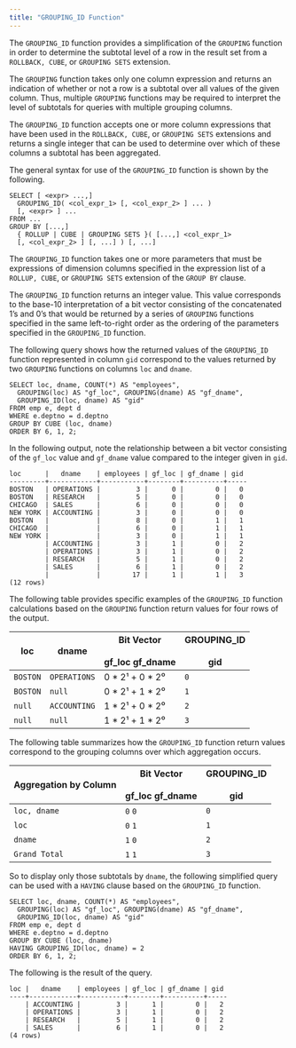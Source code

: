 ```yaml
---
title: "GROUPING_ID Function"
---
```


<div id="grouping_id_function" class="registered_link"></div>

The `GROUPING_ID` function provides a simplification of the `GROUPING` function in order to determine the subtotal level of a row in the result set from a `ROLLBACK, CUBE`, or `GROUPING SETS` extension.

The `GROUPING` function takes only one column expression and returns an indication of whether or not a row is a subtotal over all values of the given column. Thus, multiple `GROUPING` functions may be required to interpret the level of subtotals for queries with multiple grouping columns.

The `GROUPING_ID` function accepts one or more column expressions that have been used in the `ROLLBACK, CUBE`, or `GROUPING SETS` extensions and returns a single integer that can be used to determine over which of these columns a subtotal has been aggregated.

The general syntax for use of the `GROUPING_ID` function is shown by the following.

```text
SELECT [ <expr> ...,]
  GROUPING_ID( <col_expr_1> [, <col_expr_2> ] ... )
  [, <expr> ] ...
FROM ...
GROUP BY [...,]
  { ROLLUP | CUBE | GROUPING SETS }( [...,] <col_expr_1>
  [, <col_expr_2> ] [, ...] ) [, ...]
```

The `GROUPING_ID` function takes one or more parameters that must be expressions of dimension columns specified in the expression list of a `ROLLUP, CUBE`, or `GROUPING SETS` extension of the `GROUP BY` clause.

The `GROUPING_ID` function returns an integer value. This value corresponds to the base-10 interpretation of a bit vector consisting of the concatenated 1’s and 0’s that would be returned by a series of `GROUPING` functions specified in the same left-to-right order as the ordering of the parameters specified in the `GROUPING_ID` function.

The following query shows how the returned values of the `GROUPING_ID` function represented in column `gid` correspond to the values returned by two `GROUPING` functions on columns `loc` and `dname`.

```text
SELECT loc, dname, COUNT(*) AS "employees",
  GROUPING(loc) AS "gf_loc", GROUPING(dname) AS "gf_dname",
  GROUPING_ID(loc, dname) AS "gid"
FROM emp e, dept d
WHERE e.deptno = d.deptno
GROUP BY CUBE (loc, dname)
ORDER BY 6, 1, 2;
```

In the following output, note the relationship between a bit vector consisting of the `gf_loc` value and `gf_dname` value compared to the integer given in `gid`.

```text
loc      |   dname    | employees | gf_loc | gf_dname | gid
---------+------------+-----------+--------+----------+-----
BOSTON   | OPERATIONS |         3 |      0 |        0 |   0
BOSTON   | RESEARCH   |         5 |      0 |        0 |   0
CHICAGO  | SALES      |         6 |      0 |        0 |   0
NEW YORK | ACCOUNTING |         3 |      0 |        0 |   0
BOSTON   |            |         8 |      0 |        1 |   1
CHICAGO  |            |         6 |      0 |        1 |   1
NEW YORK |            |         3 |      0 |        1 |   1
         | ACCOUNTING |         3 |      1 |        0 |   2
         | OPERATIONS |         3 |      1 |        0 |   2
         | RESEARCH   |         5 |      1 |        0 |   2
         | SALES      |         6 |      1 |        0 |   2
         |            |        17 |      1 |        1 |   3
(12 rows)
```

The following table provides specific examples of the `GROUPING_ID` function calculations based on the `GROUPING` function return values for four rows of the output.

| loc      | dname        | Bit Vector<br /><br />gf_loc gf_dname | GROUPING_ID<br /><br /> gid |
| -------- | ------------ | ------------------------------------- | --------------------------- |
| `BOSTON` | `OPERATIONS` | 0 \* 2¹ + 0 \* 2⁰                     | `0`                         |
| `BOSTON` | `null`       | 0 \* 2¹ + 1 \* 2⁰                     | `1`                         |
| `null`   | `ACCOUNTING` | 1 \* 2¹ + 0 \* 2⁰                     | `2`                         |
| `null`   | `null`       | 1 \* 2¹ + 1 \* 2⁰                     | `3`                         |

The following table summarizes how the `GROUPING_ID` function return values correspond to the grouping columns over which aggregation occurs.

| Aggregation by Column | Bit Vector<br /><br />gf_loc gf_dname | GROUPING_ID<br /><br /> gid |
| --------------------- | ------------------------------------- | --------------------------- |
| `loc, dname`          | `0`   `0`                             | `0`                         |
| `loc`                 | `0`   `1`                             | `1`                         |
| `dname`               | `1`   `0`                             | `2`                         |
| `Grand Total`         | `1`   `1`                             | `3`                         |

So to display only those subtotals by `dname`, the following simplified query can be used with a `HAVING` clause based on the `GROUPING_ID` function.

```text
SELECT loc, dname, COUNT(*) AS "employees",
  GROUPING(loc) AS "gf_loc", GROUPING(dname) AS "gf_dname",
  GROUPING_ID(loc, dname) AS "gid"
FROM emp e, dept d
WHERE e.deptno = d.deptno
GROUP BY CUBE (loc, dname)
HAVING GROUPING_ID(loc, dname) = 2
ORDER BY 6, 1, 2;
```

The following is the result of the query.

```text
loc |   dname    | employees | gf_loc | gf_dname | gid
----+------------+-----------+--------+----------+-----
    | ACCOUNTING |         3 |      1 |        0 |   2
    | OPERATIONS |         3 |      1 |        0 |   2
    | RESEARCH   |         5 |      1 |        0 |   2
    | SALES      |         6 |      1 |        0 |   2
(4 rows)
```
